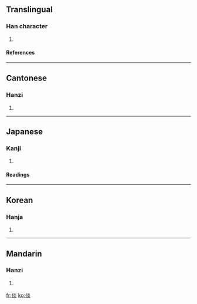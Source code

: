 ==Translingual==
===Han character===
{{Han char|rad=人|as=08|sn=10|four=2928<sub>9</sub>|canj=人火火 (OFF)}}
# {{defn|Han}}
====References====
{{Han ref|kx=0107.280|dkj=00768|dj=0229.080|hdz=10184.010|uh=5013|ud=20499|bh=D0CB|bd=53451}}
----
==Cantonese==
===Hanzi===
{{yue-hanzi|jyut=|y=taam4}}
# {{defn|Cantonese}}
----
==Japanese==
===Kanji===
{{ja-kanji|grade=|rs=人08}}
# {{defn|Japanese}}
====Readings====
{{ja-readings|on=[[たん]] (tan), [[だん]] (dan)|kun=[[やすい]] (yasui), [[しずか]] (shizuka)}}
----
==Korean==
===Hanja===
{{ko-hanja|hangeul=담|rv=dam|mr=tam}}
# {{defn|Korean}}
----
==Mandarin==
===Hanzi===
{{cmn-hanzi|pin=[[juè]] ([[jue4]]), [[tán]] ([[tan2]])|wg=chüeh<sup>4</sup>, t'an<sup>2</sup>}}
# {{defn|Mandarin}}

[[fr:倓]]
[[ko:倓]]